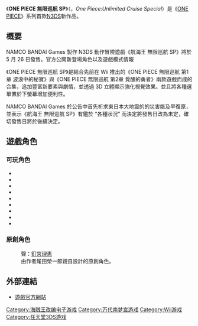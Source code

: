 {{noteTA|G1=OnePiece}}
{{Infobox animanga/Headerofja
|標題= ONE PIECE 無限巡航 SP
|圖像= 
|尺寸= 
|說明= 
|日文名稱= ONE PIECE アンリミテッドクルーズ
|英文名稱= One Piece:Unlimited Cruise Special
|假名= 
|羅馬字= 
|類型= 
}}
{{Infobox animanga/Game
|標題= 
|遊戲類型= 
|使用平臺= [[任天堂3DS|任天堂3DS]]
|開發團隊= GANBARION
|代理商= NAMCO BANDAI Games 
|製作人= 
|監製= 
|腳本= 
|人物設定= 
|音樂= 
|媒體= 3DS專用卡匣
|遊戲人數= 1人
|發售日= {{flagicon|Japan}}2011年5月26日
|啟用時期= 
|售價= 
|銷售數量= 
|對象年齡= 
|周邊界面= 
}}
{{Infobox animanga/Footerofja}}

《'''ONE PIECE 無限巡航 SP'''》（{{lang-ja|ONE PIECE アンリミテッドクルーズ スペシャル}}，''One Piece:Unlimited Cruise Special''）是《[[ONE_PIECE|ONE PIECE]]》系列首款[[N3DS|N3DS]]新作品。

== 概要 ==
NAMCO BANDAI Games 製作 N3DS 動作冒險遊戲《航海王 無限巡航 SP》將於 5 月 26 日發售。官方公開新登場角色以及遊戲模式情報

《ONE PIECE 無限巡航 SP》是結合先前在 Wii 推出的《ONE PIECE 無限巡航 第1章 波浪中的秘寶》與《ONE PIECE 無限巡航 第2章 覺醒的勇者》兩款遊戲而成的合集，追加豐富新要素與劇情，並透過 3D 立體顯示強化視覺效果。並且將各種選單置於下螢幕增加便利性。

NAMCO BANDAI Games 於公告中首先祈求東日本大地震的的災害能及早復原，並表示《航海王 無限巡航 SP》有鑑於 “各種狀況” 而決定將發售日改為未定，確切發售日將於後續決定。

== 遊戲角色 ==
=== 可玩角色 ===
*{{nihongo|[[蒙其·D·魯夫|魯夫]]|ルフィ|聲：[[田中真弓|田中真弓]]}}
*{{nihongo|[[羅羅亞·索隆|索隆]]|ゾロ|聲：[[中井和哉|中井和哉]]}}
*{{nihongo|[[娜美|娜美]]|ナミ|聲：[[岡村明美|岡村明美]]}}
*{{nihongo|[[騙人布|騙人布]]|ウソップ|聲：[[山口勝平|山口勝平]]}}
*{{nihongo|[[香吉士_(ONE_PIECE)|香吉士]]|サンジ|聲：[[平田廣明|平田廣明]]}}
*{{nihongo|[[多尼多尼·喬巴|喬巴]]|チョッパー|聲：[[大谷育江|大谷育江]]}}
*{{nihongo|[[妮可·羅賓|羅賓]]|ロビン|聲：[[山口由里子|山口由里子]]}}
*{{nihongo|[[佛朗基|佛朗基]]|フランキー|聲：[[矢尾一樹|矢尾一樹]]}}
*{{nihongo|[[布魯克_(ONE_PIECE)|布魯克]]|ブルック|聲：[[長_(日本配音員)|長]]}}

=== 原創角色 ===
; {{nihongo|加布里|ガブリ|}}
: 聲：[[釘宮理恵|釘宮理恵]]
: 由作者尾田榮一郎親自設計的原創角色。

== 外部連結 ==
* {{Ja}}[http://www.bandaigames.channel.or.jp/list/3ds_onepiece/ 遊戲官方網站] {{Wayback|url=http://www.bandaigames.channel.or.jp/list/3ds_onepiece/ |date=20120220191616 }}

{{DEFAULTSORT:One Piece: Unlimited Cruise}}
{{ONE PIECE}}

[[Category:海贼王改编电子游戏|Category:海贼王改编电子游戏]]
[[Category:万代南梦宫游戏|Category:万代南梦宫游戏]]
[[Category:Wii游戏|Category:Wii游戏]]
[[Category:任天堂3DS游戏|Category:任天堂3DS游戏]]